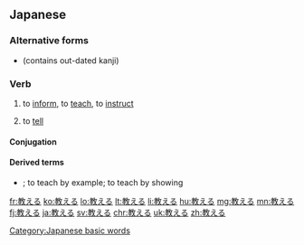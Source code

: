 ==Japanese==
{{ja-kanjitab|教}}

===Alternative forms===
* {{l|ja|訓える}} (contains out-dated kanji)

===Verb===
{{ja-verb|おしえる|type=2|tr=trans}}
# to [[inform]], to [[teach]], to [[instruct]]
#: {{ja-usex|そのゲームの仕方を'''教えて'''ください。|^その ゲーム の しかた を '''おしえて''' ください。|'''Teach''' me how to play this game.}}
#: {{ja-usex|英語を'''教える'''。|^えいご を '''おしえる'''。|To '''teach''' English.}}
# to [[tell]]
#: {{ja-usex|私に君の名前を'''教えて'''ください。|^わたし に きみ の なまえ を '''おしえて''' ください。|Please '''tell''' me your name.}}
#: {{ja-usex|本当のことを'''教えて'''。|^ほんとう の こと を '''おしえて'''。|'''Tell''' me the truth.}}

====Conjugation====
{{ja-ichi|教え|おしえ|oshie}}

====Derived terms====
* {{ja-r|背中で教える|せなか で おしえる}}; to teach by example; to teach by showing

[[Category:Japanese basic words]]

[[fr:教える]]
[[ko:教える]]
[[lo:教える]]
[[lt:教える]]
[[li:教える]]
[[hu:教える]]
[[mg:教える]]
[[mn:教える]]
[[fj:教える]]
[[ja:教える]]
[[sv:教える]]
[[chr:教える]]
[[uk:教える]]
[[zh:教える]]